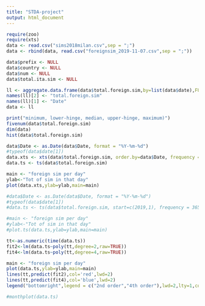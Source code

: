 ```yaml
---
title: "STDA-project"
output: html_document
---
```



```r
require(zoo)
require(xts)
data <- read.csv("sims2018milan.csv",sep = ";")
data <- rbind(data, read.csv("foreignsim_2019-11-07.csv",sep = ";"))

data$prefix <- NULL
data$country <- NULL
data$num <- NULL
data$total.ita.sim <- NULL
```



```r
ll <- aggregate.data.frame(data$total.foreign.sim,by=list(data$date),FUN=mean)
names(ll)[2] <- "total.foreign.sim"
names(ll)[1] <- "Date"
data <- ll

print("minimum, lower-hinge, median, upper-hinge, maximum)")
fivenum(data$total.foreign.sim)
dim(data)
hist(data$total.foreign.sim)
```


```r
data$Date <- as.Date(data$Date, format = "%Y-%m-%d")
#typeof(data$date[1])
data.xts <- xts(data$total.foreign.sim, order.by=data$Date, frequency = 365)
data.ts <- ts(data$total.foreign.sim)

main <- "foreign sim per day"
ylab<-"Tot of sim in that day"
plot(data.xts,ylab=ylab,main=main)
```



```r
#data$Date <- as.Date(data$Date, format = "%Y-%m-%d")
#typeof(data$date[1])
#data.ts <- ts(data$total.foreign.sim, start=c(2019,1), frequency = 365)
```



```r
#main <- "foreign sim per day"
#ylab<-"Tot of sim in that day"
#plot.ts(data.ts,ylab=ylab,main=main)
```



```r
tt<-as.numeric(time(data.ts))
fit2<-lm(data.ts~poly(tt,degree=2,raw=TRUE))
fit4<-lm(data.ts~poly(tt,degree=4,raw=TRUE))
```



```r
main <- "foreign sim per day"
plot(data.ts,ylab=ylab,main=main)
lines(tt,predict(fit2),col='red',lwd=2)
lines(tt,predict(fit4),col='blue',lwd=2)
legend("bottomright",legend = c("2nd order","4th order"),lwd=2,lty=1,col=c("red","blue"))
```



```r
#monthplot(data.ts)
```



